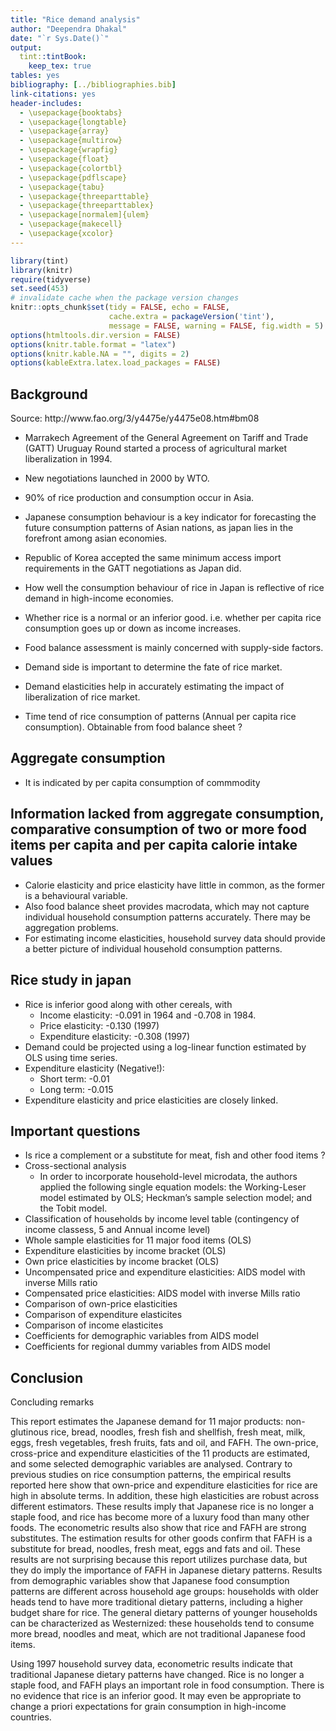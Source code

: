```yaml
---
title: "Rice demand analysis"
author: "Deependra Dhakal"
date: "`r Sys.Date()`"
output: 
  tint::tintBook:
    keep_tex: true
tables: yes
bibliography: [../bibliographies.bib]
link-citations: yes
header-includes:
  - \usepackage{booktabs}
  - \usepackage{longtable}
  - \usepackage{array}
  - \usepackage{multirow}
  - \usepackage{wrapfig}
  - \usepackage{float}
  - \usepackage{colortbl}
  - \usepackage{pdflscape}
  - \usepackage{tabu}
  - \usepackage{threeparttable}
  - \usepackage{threeparttablex}
  - \usepackage[normalem]{ulem}
  - \usepackage{makecell}
  - \usepackage{xcolor}
---
```


```r
library(tint)
library(knitr)
require(tidyverse)
set.seed(453)
# invalidate cache when the package version changes
knitr::opts_chunk$set(tidy = FALSE, echo = FALSE, 
                      cache.extra = packageVersion('tint'), 
                      message = FALSE, warning = FALSE, fig.width = 5)
options(htmltools.dir.version = FALSE) 
options(knitr.table.format = "latex")
options(knitr.kable.NA = "", digits = 2)
options(kableExtra.latex.load_packages = FALSE)
```

## Background

Source: http://www.fao.org/3/y4475e/y4475e08.htm#bm08

- Marrakech Agreement of the General Agreement on Tariff and Trade (GATT) Uruguay Round started a process of agricultural market liberalization in 1994.
- New negotiations launched in 2000 by WTO.
- 90% of rice production and consumption occur in Asia.

- Japanese consumption behaviour is a key indicator for forecasting the future consumption patterns of Asian nations, as japan lies in the forefront among asian economies.
- Republic of Korea accepted the same minimum access import requirements in the GATT negotiations as Japan did.
- How well the consumption behaviour of rice in Japan is reflective of rice demand in high-income economies.
- Whether rice is a normal or an inferior good. i.e. whether per capita rice consumption goes up or down as income increases.
- Food balance assessment is mainly concerned with supply-side factors.
- Demand side is important to determine the fate of rice market.
- Demand elasticities help in accurately estimating the impact of liberalization of rice market.

- Time tend of rice consumption of patterns (Annual per capita rice consumption). Obtainable from food balance sheet ?

## Aggregate consumption

- It is indicated by per capita consumption of commmodity

## Information lacked from aggregate consumption, comparative consumption of two or more food items per capita and per capita calorie intake values

- Calorie elasticity and price elasticity have little in common, as the former is a behavioural variable.
- Also food balance sheet provides macrodata, which may not capture individual household consumption patterns accurately. There may be aggregation problems.
- For estimating income elasticities, household survey data should provide a better picture of individual household consumption patterns.

## Rice study in japan

- Rice is inferior good along with other cereals, with
  - Income elasticity: -0.091 in 1964 and -0.708 in 1984.
  - Price elasticity: -0.130 (1997)
  - Expenditure elasticity: -0.308 (1997)
- Demand could be projected using a log-linear function estimated by OLS using time series.
- Expenditure elasticity (Negative!):
  - Short term: -0.01
  - Long term: -0.015
- Expenditure elasticity and price elasticities are closely linked.  

## Important questions

- Is rice a complement or a substitute for meat, fish and other food items ?
- Cross-sectional analysis
  - In order to incorporate household-level microdata, the authors applied the following single equation models: the Working-Leser model estimated by OLS; Heckman's sample selection model; and the Tobit model.
- Classification of households by income level table (contingency of income classess, 5 and Annual income level)
- Whole sample elasticities for 11 major food items (OLS)
- Expenditure elasticities by income bracket (OLS)
- Own price elasticities by income bracket (OLS)
- Uncompensated price and expenditure elasticities: AIDS model with inverse Mills ratio
- Compensated price elasticities: AIDS model with inverse Mills ratio
- Comparison of own-price elasticities
- Comparison of expenditure elasticites
- Comparison of income elasticites
- Coefficients for demographic variables from AIDS model
- Coefficients for regional dummy variables from AIDS model

## Conclusion

Concluding remarks

This report estimates the Japanese demand for 11 major products: non-glutinous rice, bread, noodles, fresh fish and shellfish, fresh meat, milk, eggs, fresh vegetables, fresh fruits, fats and oil, and FAFH. The own-price, cross-price and expenditure elasticities of the 11 products are estimated, and some selected demographic variables are analysed. Contrary to previous studies on rice consumption patterns, the empirical results reported here show that own-price and expenditure elasticities for rice are high in absolute terms. In addition, these high elasticities are robust across different estimators. These results imply that Japanese rice is no longer a staple food, and rice has become more of a luxury food than many other foods. The econometric results also show that rice and FAFH are strong substitutes. The estimation results for other goods confirm that FAFH is a substitute for bread, noodles, fresh meat, eggs and fats and oil. These results are not surprising because this report utilizes purchase data, but they do imply the importance of FAFH in Japanese dietary patterns. Results from demographic variables show that Japanese food consumption patterns are different across household age groups: households with older heads tend to have more traditional dietary patterns, including a higher budget share for rice. The general dietary patterns of younger households can be characterized as Westernized: these households tend to consume more bread, noodles and meat, which are not traditional Japanese food items.

Using 1997 household survey data, econometric results indicate that traditional Japanese dietary patterns have changed. Rice is no longer a staple food, and FAFH plays an important role in food consumption. There is no evidence that rice is an inferior good. It may even be appropriate to change a priori expectations for grain consumption in high-income countries.